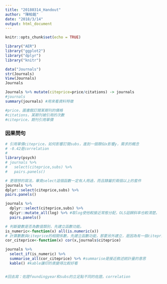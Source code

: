 ```yaml
---
title: "20180314_Handout"
author: "陳柏銘"
date: "2018/3/14"
output: html_document
---
```


```r
knitr::opts_chunk$set(echo = TRUE)
```

```r
library("AER")
library("ggplot2")
library("dplyr")
library("knitr")
```

```r
data("Journals")
str(Journals)
View(Journals)
Journals
```

```r
Journals %>% mutate(citeprice=price/citations) -> journals
#journals
summary(journals) #用來看資料特徵

#price，圖書館訂閱某期刊的價格
#citations，某期刊被引用的次數
#citeprice，期刊引用單價
```

### 因果問句
```r
# 引用單價citeprice，如何影響訂閱subs，進到一個類似x影響y，需求的概念
# -0.42是correlation
#
library(psych)
# journals %>% 
#   select(citeprice,subs) %>%
#   pairs.panels()

# 更理想的寫法，畢竟select這個函數一定有人用過，而且隸屬於兩個以上的套件
journals %>% 
dplyr::select(citeprice,subs) %>%
pairs.panels()
```

```r
journals %>% 
  dplyr::select(citeprice,subs) %>%
  dplyr::mutate_all(log) %>% #取log使他較接近常態分配，OLS迴歸斜率也較清楚。
  pairs.panels()
```

```r
# 判斷變數是否為數值類別，先建立函數功能。
is_numeric<-function(x) all(is.numeric(x))
# 計算數數與citeprice的相關係數，先建立函數功能，那要另外建立，是因為有一個citeprice這個變數，我想要先訂下來。
cor_citeprice<-function(x) cor(x,journals$citeprice)

journals %>%  
  select_if(is_numeric) %>%
  summarise_all(cor_citeprice) %>% #summarise是接近敘述統計量的意思
  kable() #kable讓印的表變得比較好看


#回去寫：佐證foundingyear和subs的立足點不同的佐證。correlation
```

